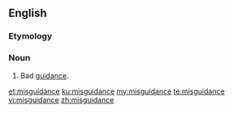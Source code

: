 ==English==

===Etymology===
{{prefix|en|mis|guidance}}

===Noun===
{{en-noun}}

# Bad [[guidance]].

[[et:misguidance]]
[[ku:misguidance]]
[[my:misguidance]]
[[te:misguidance]]
[[vi:misguidance]]
[[zh:misguidance]]